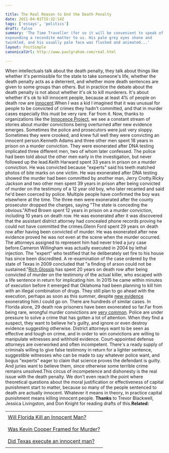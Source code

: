 ```yaml
---

title: The Real Reason to End the Death Penalty
date: 2021-04-01T15:32:14Z
tags: ['essays', 'politics']
draft: false
summary: 'The Time Traveller (for so it will be convenient to speak of him) was
expounding a recondite matter to us. His pale grey eyes shone and
twinkled, and his usually pale face was flushed and animated...'
layout: PostSimple
canonicalUrl: http://www.paulgraham.com/real.html

---
```


When intellectuals talk about the death penalty, they talk about
things like whether it's permissible for the state to take someone's
life, whether the death penalty acts as a deterrent, and whether
more death sentences are given to some groups than others. But in
practice the debate about the death penalty is not about whether
it's ok to kill murderers. It's about whether it's ok to kill
innocent people, because at least 4% of people on death row are
[innocent](https://www.pnas.org/content/111/20/7230).When I was a kid I imagined that it was unusual for people to be
convicted of crimes they hadn't committed, and that in murder cases
especially this must be very rare. Far from it. Now, thanks to
organizations like the
[Innocence Project](https://innocenceproject.org/all-cases),
we see a constant stream
of stories about murder convictions being overturned after new
evidence emerges. Sometimes the police and prosecutors were just
very sloppy. Sometimes they were crooked, and knew full well they
were convicting an innocent person.Kenneth Adams and three other men spent 18 years in prison on a
murder conviction. They were exonerated after DNA testing implicated
three different men, two of whom later confessed. The police had
been told about the other men early in the investigation, but never
followed up the lead.Keith Harward spent 33 years in prison on a murder conviction. He
was convicted because "experts" said his teeth matched photos of
bite marks on one victim. He was exonerated after DNA testing showed
the murder had been committed by another man, Jerry Crotty.Ricky Jackson and two other men spent 39 years in prison after being
convicted of murder on the testimony of a 12 year old boy, who later
recanted and said he'd been coerced by police. Multiple people have
confirmed the boy was elsewhere at the time. The three men were
exonerated after the county prosecutor dropped the charges, saying
"The state is conceding the obvious."Alfred Brown spent 12 years in prison on a murder conviction,
including 10 years on death row. He was exonerated after it was
discovered that the assistant district attorney had concealed phone
records proving he could not have committed the crimes.Glenn Ford spent 29 years on death row after having been convicted
of murder. He was exonerated after new evidence proved he was not
even at the scene when the murder occurred. The attorneys assigned
to represent him had never tried a jury case before.Cameron Willingham was actually executed in 2004 by lethal injection.
The "expert" who testified that he deliberately set fire to his
house has since been discredited. A re-examination of the case
ordered by the state of Texas in 2009 concluded that "a finding of
arson could not be sustained."[Rich Glossip](https://saverichardglossip.com/facts)
has spent 20 years on death row after being convicted
of murder on the testimony of the actual killer, who escaped with
a life sentence in return for implicating him. In 2015 he came
within minutes of execution before it emerged that Oklahoma had
been planning to kill him with an illegal combination of drugs.
They still plan to go ahead with the execution, perhaps as soon as
this summer, despite
[new
evidence](https://www.usnews.com/news/best-states/oklahoma/articles/2020-10-14/attorney-for-oklahoma-death-row-inmate-claims-new-evidence) exonerating him.I could go on. There are hundreds of similar cases. In Florida
alone, 29 death row prisoners have been exonerated so far.Far from being rare, wrongful murder convictions are
[very common](https://deathpenaltyinfo.org/policy-issues/innocence/description-of-innocence-cases).
Police are under pressure to solve a crime that has gotten a lot
of attention. When they find a suspect, they want to believe he's
guilty, and ignore or even destroy evidence suggesting otherwise.
District attorneys want to be seen as effective and tough on crime,
and in order to win convictions are willing to manipulate witnesses
and withhold evidence. Court-appointed defense attorneys are
overworked and often incompetent. There's a ready supply of criminals
willing to give false testimony in return for a lighter sentence,
suggestible witnesses who can be made to say whatever police want,
and bogus "experts" eager to claim that science proves the defendant
is guilty. And juries want to believe them, since otherwise some
terrible crime remains unsolved.This circus of incompetence and dishonesty is the real issue with
the death penalty. We don't even reach the point where theoretical
questions about the moral justification or effectiveness of capital
punishment start to matter, because so many of the people sentenced
to death are actually innocent. Whatever it means in theory, in
practice capital punishment means killing innocent people.
**Thanks** to Trevor Blackwell, Jessica Livingston, and Don Knight for
reading drafts of this.**Related:**

|                                                                                                                                             |
| ------------------------------------------------------------------------------------------------------------------------------------------- |
|                                                                                                                                             |
| [Will Florida Kill an Innocent Man?](https://www.nytimes.com/2019/12/29/opinion/james-dailey-florida-murder.html)                           |
|                                                                                                                                             |
|                                                                                                                                             |
| [Was Kevin Cooper Framed for Murder?](https://www.nytimes.com/interactive/2018/05/17/opinion/sunday/kevin-cooper-california-death-row.html) |
|                                                                                                                                             |
|                                                                                                                                             |
| [Did Texas execute an innocent man?](https://www.newyorker.com/magazine/2009/09/07/trial-by-fire)                                           |
|                                                                                                                                             |
